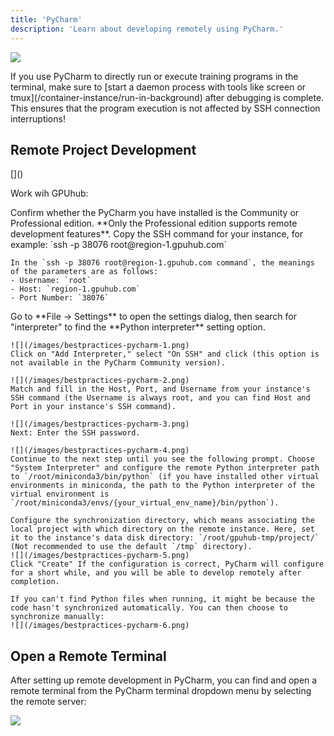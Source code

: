 ```yaml
---
title: 'PyCharm'
description: 'Learn about developing remotely using PyCharm.'
---
```


![](/images/logo-pycharm.png)

<Warning>
If you use PyCharm to directly run or execute training programs in the terminal, make sure to [start a daemon process with tools like screen or tmux](/container-instance/run-in-background) after debugging is complete. This ensures that the program execution is not affected by SSH connection interruptions!
</Warning>

## Remote Project Development

<Card title="PyCharm Official Documentatione" icon="book-open" horizontal href="https://www.jetbrains.com/help/pycharm/configuring-remote-interpreters-via-ssh.html">
  []()
</Card>

Work wih GPUhub:

<Steps>
  <Step title="Step 1: Confirm to PyCharm Professional edition">
    Confirm whether the PyCharm you have installed is the Community or Professional edition. **Only the Professional edition supports remote development features**.
  </Step>
  <Step title="Step 2: Power on your instance">
    Copy the SSH command for your instance, for example: `ssh -p 38076 root@region-1.gpuhub.com`
    
    In the `ssh -p 38076 root@region-1.gpuhub.com command`, the meanings of the parameters are as follows:
    - Username: `root`
    - Host: `region-1.gpuhub.com`
    - Port Number: `38076`
  </Step>
  <Step title="Step 3: Configure PyCharm">
    Go to **File -> Settings** to open the settings dialog, then search for "interpreter" to find the **Python interpreter** setting option.
    
    ![](/images/bestpractices-pycharm-1.png)
    Click on "Add Interpreter," select "On SSH" and click (this option is not available in the PyCharm Community version).
    
    ![](/images/bestpractices-pycharm-2.png)
    Match and fill in the Host, Port, and Username from your instance's SSH command (the Username is always root, and you can find Host and Port in your instance's SSH command).
    
    ![](/images/bestpractices-pycharm-3.png)
    Next: Enter the SSH password.

    ![](/images/bestpractices-pycharm-4.png)
    Continue to the next step until you see the following prompt. Choose "System Interpreter" and configure the remote Python interpreter path to `/root/miniconda3/bin/python` (if you have installed other virtual environments in miniconda, the path to the Python interpreter of the virtual environment is `/root/miniconda3/envs/{your_virtual_env_name}/bin/python`).
    
    Configure the synchronization directory, which means associating the local project with which directory on the remote instance. Here, set it to the instance's data disk directory: `/root/gpuhub-tmp/project/` (Not recommended to use the default `/tmp` directory).
    ![](/images/bestpractices-pycharm-5.png)
    Click "Create" If the configuration is correct, PyCharm will configure for a short while, and you will be able to develop remotely after completion.
    
    If you can't find Python files when running, it might be because the code hasn't synchronized automatically. You can then choose to synchronize manually:
    ![](/images/bestpractices-pycharm-6.png)
  </Step>
</Steps>



## Open a Remote Terminal
After setting up remote development in PyCharm, you can find and open a remote terminal from the PyCharm terminal dropdown menu by selecting the remote server:

![](/images/bestpractices-pycharm-7.png)
